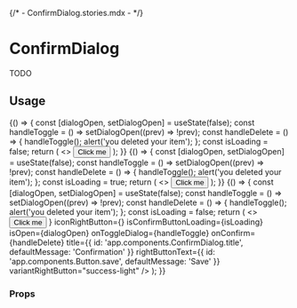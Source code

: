 {/* - ConfirmDialog.stories.mdx - */}


<Meta title="components/ConfirmDialog" />

# ConfirmDialog

TODO

## Usage

<Canvas>
  <Story name="base">
    {() => {
      const [dialogOpen, setDialogOpen] = useState(false);
      const handleToggle = () => setDialogOpen((prev) => !prev);
      const handleDelete = () => {
        handleToggle();
        alert('you deleted your item');
      };
      const isLoading = false;
      return (
        <>
          <Button onClick={handleToggle}>Click me</Button>
          <ConfirmDialog
            isConfirmButtonLoading={isLoading}
            isOpen={dialogOpen}
            onToggleDialog={handleToggle}
            onConfirm={handleDelete}
          />
        </>
      );
    }}
  </Story>
  <Story name="confirm-loading">
    {() => {
      const [dialogOpen, setDialogOpen] = useState(false);
      const handleToggle = () => setDialogOpen((prev) => !prev);
      const handleDelete = () => {
        handleToggle();
        alert('you deleted your item');
      };
      const isLoading = true;
      return (
        <>
          <Button onClick={handleToggle}>Click me</Button>
          <ConfirmDialog
            isConfirmButtonLoading={true}
            isOpen={dialogOpen}
            onToggleDialog={handleToggle}
            onConfirm={handleDelete}
          />
        </>
      );
    }}
  </Story>
  <Story name="confirm-custom">
    {() => {
      const [dialogOpen, setDialogOpen] = useState(false);
      const handleToggle = () => setDialogOpen((prev) => !prev);
      const handleDelete = () => {
        handleToggle();
        alert('you deleted your item');
      };
      const isLoading = false;
      return (
        <>
          <Button onClick={handleToggle}>Click me</Button>
          <ConfirmDialog
            bodyText={{
              id: 'app.components',
              defaultMessage: 'Are you sure you want to unpublish it?',
            }}
            iconBody={<Information />}
            iconRightButton={<Check />}
            isConfirmButtonLoading={isLoading}
            isOpen={dialogOpen}
            onToggleDialog={handleToggle}
            onConfirm={handleDelete}
            title={{ id: 'app.components.ConfirmDialog.title', defaultMessage: 'Confirmation' }}
            rightButtonText={{ id: 'app.components.Button.save', defaultMessage: 'Save' }}
            variantRightButton="success-light"
          />
        </>
      );
    }}
  </Story>
</Canvas>

### Props

<ArgsTable of={ConfirmDialog} />
